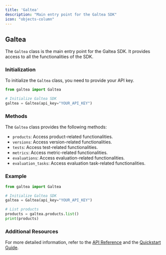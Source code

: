 ```yaml
---
title: 'Galtea'
description: "Main entry point for the Galtea SDK"
icon: "objects-column"
---
```


## Galtea

The `Galtea` class is the main entry point for the Galtea SDK. It provides access to all the functionalities of the SDK.

### Initialization

To initialize the `Galtea` class, you need to provide your API key.

```python
from galtea import Galtea

# Initialize Galtea SDK
galtea = Galtea(api_key="YOUR_API_KEY")
```

### Methods

The `Galtea` class provides the following methods:

- `products`: Access product-related functionalities.
- `versions`: Access version-related functionalities.
- `tests`: Access test-related functionalities.
- `metrics`: Access metric-related functionalities.
- `evaluations`: Access evaluation-related functionalities.
- `evaluation_tasks`: Access evaluation task-related functionalities.

### Example

```python
from galtea import Galtea

# Initialize Galtea SDK
galtea = Galtea(api_key="YOUR_API_KEY")

# List products
products = galtea.products.list()
print(products)
```

### Additional Resources

For more detailed information, refer to the [API Reference](/api-reference) and the [Quickstart Guide](/quickstart).

